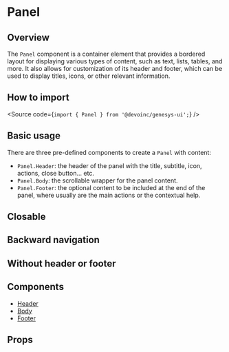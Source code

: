 

<Meta title="Components/Layout/Panel" />

# Panel

## Overview

The `Panel` component is a container element that provides a bordered layout for
displaying various types of content, such as text, lists, tables, and more.
It also allows for customization of its header and footer, which can be used to
display titles, icons, or other relevant information.

## How to import

<Source code={`import { Panel } from '@devoinc/genesys-ui';`} />

## Basic usage

There are three pre-defined components to create a `Panel` with content:

- `Panel.Header`: the header of the panel with the title, subtitle, icon,
  actions, close button... etc.
- `Panel.Body`: the scrollable wrapper for the panel content.
- `Panel.Footer`: the optional content to be included at the end of the panel,
  where usually are the main actions or the contextual help.

<Canvas of={Stories.Base} />

## Closable

<Canvas of={Stories.Closable} />

## Backward navigation

<Canvas of={Stories.BackwardNavigation} />

## Without header or footer

<Canvas of={Stories.OnlyContent} />

## Components

- [Header](?path=/story/components-layout-panel-components--header)
- [Body](?path=/story/components-layout-panel-components--body)
- [Footer](?path=/story/components-layout-panel-components--footer)

## Props

<ArgTypes of={Stories} />
